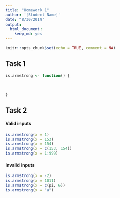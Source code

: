 ```yaml
---
title: "Homework 1"
author: '[Student Name]'
date: "8/30/2019"
output: 
  html_document:
    keep_md: yes
---
```


```r
knitr::opts_chunk$set(echo = TRUE, comment = NA)
```

## Task 1

```r
is.armstrong <- function() {
  
  
  
}
```



## Task 2

#### Valid inputs

```r
is.armstrong(x = 1)
is.armstrong(x = 153)
is.armstrong(x = 154)
is.armstrong(x = c(153, 154))
is.armstrong(x = 1:999)
```

#### Invalid inputs

```r
is.armstrong(x = -2)
is.armstrong(x = 1011)
is.armstrong(x = c(pi, 6))
is.armstrong(x = "a")
```


